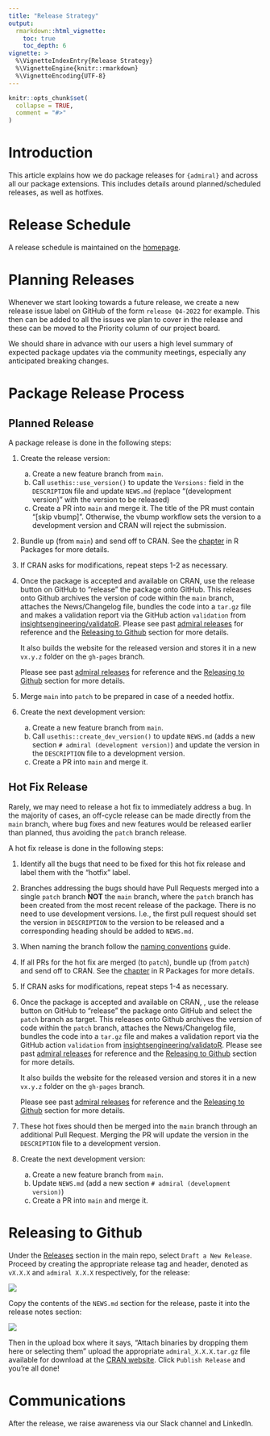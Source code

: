 ```yaml
---
title: "Release Strategy"
output: 
  rmarkdown::html_vignette:
    toc: true
    toc_depth: 6
vignette: >
  %\VignetteIndexEntry{Release Strategy}
  %\VignetteEngine{knitr::rmarkdown}
  %\VignetteEncoding{UTF-8}
---
```


```r
knitr::opts_chunk$set(
  collapse = TRUE,
  comment = "#>"
)
```

# Introduction

This article explains how we do package releases for `{admiral}` and across all our
package extensions. This includes details around planned/scheduled releases, as well
as hotfixes.

# Release Schedule

A release schedule is maintained on the [homepage](https://pharmaverse.github.io/admiral/#release-schedule).

# Planning Releases

Whenever we start looking towards a future release, we create a new release issue
label on GitHub of the form `release Q4-2022` for example. This then can be added
to all the issues we plan to cover in the release and these can be moved to the
Priority column of our project board.

We should share in advance with our users a high level summary of expected package
updates via the community meetings, especially any anticipated breaking changes.

# Package Release Process

## Planned Release

A package release is done in the following steps:

1) Create the release version:
    a) Create a new feature branch from `main`.
    a) Call `usethis::use_version()` to update the `Versions:` field in the
    `DESCRIPTION` file and update `NEWS.md` (replace "(development version)"
    with the version to be released)
    a) Create a PR into `main` and merge it. The title of the PR must contain "[skip vbump]".
    Otherwise, the vbump workflow sets the version to a development version and
    CRAN will reject the submission.
1) Bundle up (from `main`) and send off to CRAN. See the [chapter](https://r-pkgs.org/release.html#decide-the-release-type) in R Packages for more details.
1) If CRAN asks for modifications, repeat steps 1-2 as necessary.
1) Once the package is accepted and available on CRAN, use the release button on
GitHub to "release" the package onto GitHub.  This releases onto Github archives
the version of code within the `main` branch, attaches the News/Changelog file,
bundles the code into a `tar.gz` file and makes a validation report via the
GitHub action `validation` from
[insightsengineering/validatoR](https://github.com/insightsengineering/thevalidatoR).
Please see past [admiral
releases](https://github.com/pharmaverse/admiral/releases) for reference and the
[Releasing to Github](release_strategy.html#releasing-to-github) section for
more details.

    It also builds the website for the released version and stores it in a new
`vx.y.z` folder on the `gh-pages` branch.

    Please see past [admiral
releases](https://github.com/pharmaverse/admiral/releases) for reference and the
[Releasing to Github](release_strategy.html#releasing-to-github) section for
more details.
1) Merge `main` into `patch` to be prepared in case of a needed hotfix.
1) Create the next development version:
    a) Create a new feature branch from `main`.
    a) Call `usethis::create_dev_version()` to update `NEWS.md` (adds a new
    section `# admiral (development version)`) and update the version in the
    `DESCRIPTION` file to a development version.
    a) Create a PR into `main` and merge it.
    
## Hot Fix Release

Rarely, we may need to release a hot fix to immediately address a bug. In the
majority of cases, an off-cycle release can be made directly from the `main`
branch, where bug fixes and new features would be released earlier than planned,
thus avoiding the `patch` branch release.

A hot fix release is done in the following steps:

1) Identify all the bugs that need to be fixed for this hot fix release and
label them with the "hotfix" label.
1) Branches addressing the bugs should have Pull Requests merged into a single
`patch` branch **NOT** the `main` branch, where the `patch` branch has been
created from the most recent release of the package. There is no need to use
development versions. I.e., the first pull request should set the version in
`DESCRIPTION` to the version to be released and a corresponding heading should
be added to `NEWS.md`.
1) When naming the branch follow the [naming conventions](git_usage.html#implementing-an-issue) guide.
1) If all PRs for the hot fix are merged (to `patch`), bundle up (from `patch`) and send off to CRAN. See the [chapter](https://r-pkgs.org/release.html#decide-the-release-type) in R Packages for more details.
1) If CRAN asks for modifications, repeat steps 1-4 as necessary.
1) Once the package is accepted and available on CRAN, , use the release button
on GitHub to "release" the package onto GitHub and select the `patch` branch as
target.  This releases onto Github archives the version of code within the
`patch` branch, attaches the News/Changelog file, bundles the code into a
`tar.gz` file and makes a validation report via the GitHub action `validation`
from
[insightsengineering/validatoR](https://github.com/insightsengineering/thevalidatoR).
Please see past [admiral
releases](https://github.com/pharmaverse/admiral/releases) for reference and the
[Releasing to Github](release_strategy.html#releasing-to-github) section for
more details.

    It also builds the website for the released version and stores it in a new
`vx.y.z` folder on the `gh-pages` branch.

    Please see past [admiral
releases](https://github.com/pharmaverse/admiral/releases) for reference and the
[Releasing to Github](release_strategy.html#releasing-to-github) section for
more details.
1) These hot fixes should then be merged into the `main` branch through an
additional Pull Request. Merging the PR will update the version in the
`DESCRIPTION` file to a development version.
1) Create the next development version:
    a) Create a new feature branch from `main`.
    a) Update `NEWS.md` (add a new section `# admiral (development version)`)
    a) Create a PR into `main` and merge it.

# Releasing to Github
Under the [Releases](https://github.com/pharmaverse/admiral/releases) section in the main repo, select `Draft a New Release`. Proceed by creating the appropriate release tag and header, denoted as `vX.X.X` and `admiral X.X.X` respectively, for the release:

![](https://user-images.githubusercontent.com/43018762/228875673-5b6daa64-1909-47c9-bd61-69b810c2f742.png)

Copy the contents of the `NEWS.md` section for the release, paste it into the release notes section:

![](https://user-images.githubusercontent.com/43018762/228875743-d17729fe-9b38-432a-9bb0-5fdc157ec231.png)

Then in the upload box where it says, "Attach binaries by dropping them here or selecting them" upload the appropriate `admiral_X.X.X.tar.gz` file available for download at the  [CRAN website](https://cran.r-project.org/web/packages/admiral/index.html). Click `Publish Release` and you're all done!

# Communications

After the release, we raise awareness via our Slack channel and LinkedIn.
